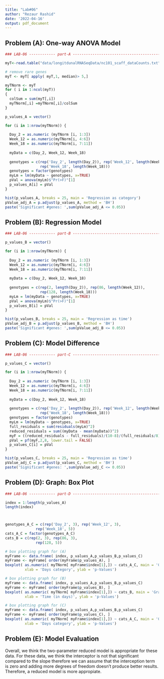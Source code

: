 ```yaml
---
title: "Lab#06"
author: "Rezaur Rashid"
date: '2022-04-16'
output: pdf_document
---
```



## Problem (A): One-way ANOVA Model

```r
### LAB-06 ------------ part-A ----------------------------------------

myT<-read.table("data/longitdunalRNASeqData/nc101_scaff_dataCounts.txt",sep="\t",header=TRUE,row.names=1)

# remove rare genes
myT <- myT[ apply( myT,1, median)> 5,]

myTNorm <- myT
for ( i in 1:ncol(myT))
{
  colSum = sum(myT[,i])
  myTNorm[,i] =myTNorm[,i]/colSum
}

p_values_A = vector()

for (i in 1:nrow(myTNorm)) {
  
  Day_2 = as.numeric (myTNorm [i, 1:3])
  Week_12 = as.numeric(myTNorm[i, 4:6])
  Week_18 = as.numeric(myTNorm[i, 7:11])
  
  myData = c(Day_2, Week_12, Week_18)
  
  genotypes = c(rep('Day_2', length(Day_2)), rep('Week_12', length(Week_12)),
                rep('Week_18', length(Week_18)))
  genotypes = factor(genotypes)
  myLm = lm(myData ~ genotypes, x=TRUE)
  pVal = anova(myLm)$"Pr(>F)"[1]
  p_values_A[i] = pVal
}

hist(p_values_A, breaks = 25, main = 'Regression as category')
pValue_adj_A = p.adjust(p_values_A, method = 'BH')
paste('Significant #genes: ',sum(pValue_adj_A <= 0.05))
```


## Problem (B): Regression Model

```r
### LAB-06 ------------ part-B ----------------------------------------

p_values_B = vector()

for (i in 1:nrow(myTNorm)) {
  
  Day_2 = as.numeric (myTNorm [i, 1:3])
  Week_12 = as.numeric(myTNorm[i, 4:6])
  Week_18 = as.numeric(myTNorm[i, 7:11])
  
  myData = c(Day_2, Week_12, Week_18)
  
  genotypes = c(rep(2, length(Day_2)), rep(86, length(Week_12)),
                rep(128, length(Week_18)))
  myLm = lm(myData ~ genotypes, x=TRUE)
  pVal = anova(myLm)$"Pr(>F)"[1]
  p_values_B[i] = pVal
}

hist(p_values_B, breaks = 25, main = 'Regression as time')
pValue_adj_B = p.adjust(p_values_B, method = 'BH')
paste('Significant #genes: ',sum(pValue_adj_B <= 0.05))
```

## Problem (C): Model Difference

```r
### LAB-06 ------------ part-C ----------------------------------------

p_values_C = vector()

for (i in 1:nrow(myTNorm)) {
  
  Day_2 = as.numeric (myTNorm [i, 1:3])
  Week_12 = as.numeric(myTNorm[i, 4:6])
  Week_18 = as.numeric(myTNorm[i, 7:11])
  
  myData = c(Day_2, Week_12, Week_18)
  
  genotypes = c(rep('Day_2', length(Day_2)), rep('Week_12', length(Week_12)),
                rep('Week_18', length(Week_18)))
  genotypes = factor(genotypes)
  myLm = lm(myData ~ genotypes, x=TRUE)
  full_residuals = sum(residuals(myLm)^2)
  reduced_residuals = sum((myData - mean(myData))^2)
  myF = ((reduced_residuals - full_residuals)/(10-8)/(full_residuals/8))
  pVal = pf(myF,2,8, lower.tail = FALSE)
  p_values_C[i] = pVal
}

hist(p_values_C, breaks = 25, main = 'Regression as time')
pValue_adj_C = p.adjust(p_values_C, method = 'BH')
paste('Significant #genes: ',sum(pValue_adj_C <= 0.05))
```

## Problem (D): Graph: Box Plot

```r
### LAB-06 ------------ part-D ----------------------------------------

index = 1:length(p_values_A)
length(index)



genotypes_A_C = c(rep('Day_2', 3), rep('Week_12', 3),
              rep('Week_18', 5))
cats_A_C = factor(genotypes_A_C)
cats_B = c(rep(2, 3), rep(86, 3),
              rep(128, 5))

# box plotting graph for (A)
myFrame <- data.frame( index, p_values_A,p_values_B,p_values_C)
myFrame <- myFrame[ order(myFrame$p_values_A), ]
boxplot( as.numeric( myTNorm[ myFrame$index[1],]) ~ cats_A_C, main = 'Graph: Oneway ANOVA model', 
         xlab = 'Days category', ylab = 'p-Values')

# box plotting graph for (B)
myFrame <- data.frame( index, p_values_A,p_values_B,p_values_C)
myFrame <- myFrame[ order(myFrame$p_values_B), ]
boxplot( as.numeric( myTNorm[ myFrame$index[1],]) ~ cats_B, main = 'Graph: Regression Model', 
         xlab = 'Time (in days)', ylab = 'p-Values')

# box plotting graph for (C)
myFrame <- data.frame( index, p_values_A,p_values_B,p_values_C)
myFrame <- myFrame[ order(myFrame$p_values_C), ]
boxplot( as.numeric( myTNorm[ myFrame$index[1],]) ~ cats_A_C, main = 'Graph: Model Difference', 
         xlab = 'Days category', ylab = 'p-Values')
```

## Problem (E): Model Evaluation

Overall, we think the two-parameter reduced model is appropriate for these data. For these data, we think the interceptor is not that significant compared to the slope therefore we can assume that the interception term is zero and adding more degrees of freedom doesn't produce better results. Therefore, a reduced model is more appropiate.
